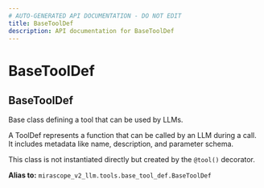 ```yaml
---
# AUTO-GENERATED API DOCUMENTATION - DO NOT EDIT
title: BaseToolDef
description: API documentation for BaseToolDef
---
```


# BaseToolDef

## <ApiType type="Alias" path="tools/tool_def/BaseToolDef" symbolName="BaseToolDef" /> BaseToolDef

Base class defining a tool that can be used by LLMs.

A ToolDef represents a function that can be called by an LLM during a call.
It includes metadata like name, description, and parameter schema.

This class is not instantiated directly but created by the `@tool()` decorator.


**Alias to:** `mirascope_v2_llm.tools.base_tool_def.BaseToolDef`
